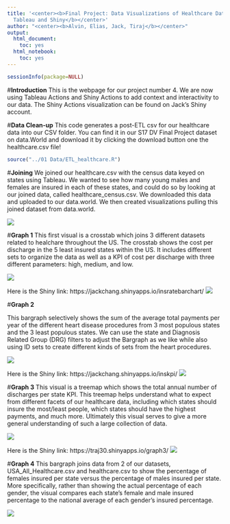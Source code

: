 ```yaml
---
title: '<center><b>Final Project: Data Visualizations of Healthcare Database using
  Tableau and Shiny</b></center>'
author: "<center><b>Alvin, Elias, Jack, Tiraj</b></center>"
output:
  html_document:
    toc: yes
  html_notebook:
    toc: yes
---
```

```r
sessionInfo(package=NULL)
```

#**Introduction**
This is the webpage for our project number 4. We are now using Tableau Actions and Shiny Actions to add context and interactivity to our data. The Shiny Actions visualization can be found on Jack's Shiny account. 

#**Data Clean-up**
This code generates a post-ETL csv for our healthcare data into our CSV folder. You can find it in our S17 DV Final Project dataset on data.World and download it by clicking the download button one the healthcare.csv file!
```r
source("../01 Data/ETL_healthcare.R")
```
#**Joining**
We joined our healthcare.csv with the census data keyed on states using Tableau. We wanted to see how many young males and females are insured in each of these states, and could do so by looking at our joined data, called healthcare_census.csv. We downloaded this data and uploaded to our data.world. We then created visualizations pulling this joined dataset from data.world.

![](../03 Visualizations/join.png)


#**Graph 1**
This first visual is a crosstab which joins 3 different datasets related to healchare throughout the US. The crosstab shows the cost per discharge in the 5 least insured states within the US. It includes different sets to organize the data as well as a KPI of cost per discharge with three different parameters: high, medium, and low.

![](../03 Visualizations/CrosstabViz.png)


Here is the Shiny link: https://jackchang.shinyapps.io/insratebarchart/
![](../02 Shiny/graph1.png)

#**Graph 2**

This bargraph selectively shows the sum of the average total payments per year of the different heart disease procedures from 3 most populous states and the 3 least populous states. We can use the state and Diagnosis Related Group (DRG) filters to adjust the Bargraph as we like while also using ID sets to create different kinds of sets from the heart procedures.

![](../03 Visualizations/Barchart_Idsets.png)


Here is the Shiny link: https://jackchang.shinyapps.io/inskpi/
![](../02 Shiny/graph2.png)

#**Graph 3**
This visual is a treemap which shows the total annual number of discharges per state KPI. This treemap helps understand what to expect from different facets of our healthcare data, including which states should insure the most/least people, which states should have the highest payments, and much more. Ultimately this visual serves to give a more general understanding of such a large collection of data.

![](../03 Visualizations/Treemap.png)


Here is the Shiny link: https://traj30.shinyapps.io/graph3/
![](../02 Shiny/graph3.png)

#**Graph 4**
This bargraph joins data from 2 of our datasets, USA_All_Healthcare.csv and healthcare.csv to show the percentage of females insured per state versus the percentage of males insured per state. More specifically, rather than showing the actual percentage of each gender, the visual compares each state's female and male insured percentage to the national average of each gender's insured percentage.

![](../03 Visualizations/Barchart_Calc.png)



